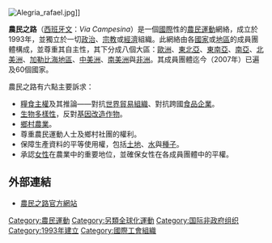 {{Notability Unreferenced |time=2013-05-08T06:42:53+00:00 }}
[[File:Alegria_rafael.jpg|thumb]]]]

'''農民之路'''（[[西班牙文|西班牙文]]：''Via Campesina''）是一個[[國際|國際]]性的[[農民運動|農民運動]]網絡，成立於1993年，並獨立於一切[[政治|政治]]、[[宗教|宗教]]或[[經濟|經濟]]組織。此網絡由各[[國家|國家]]或[[地區|地區]]的成員團體構成，並尊重其自主性，其下分成八個大區：[[歐洲|歐洲]]、[[東北亞|東北亞]]、[[東南亞|東南亞]]、[[南亞|南亞]]、[[北美洲|北美洲]]、[[加勒比海地區|加勒比海地區]]、[[中美洲|中美洲]]、[[南美洲|南美洲]]與[[非洲|非洲]]。其成員團體迄今（2007年）已遍及60個國家。

農民之路有六點主要訴求：
* [[糧食主權|糧食主權]]及其推論——對抗[[世界貿易組織|世界貿易組織]]、對抗跨國[[食品|食品]][[企業|企業]]。
* [[生物多樣性|生物多樣性]]，反對[[基因改造作物|基因改造作物]]。
* [[鄉村|鄉村]][[農業|農業]]。
* 尊重農民運動人士及鄉村社團的權利。
* 保障生產資料的平等使用權，包括[[土地|土地]]、[[水|水]]與[[種子|種子]]。
* 承認[[女性|女性]]在農業中的重要地位，並確保女性在各成員團體中的平權。

==外部連結==
* [http://www.viacampesina.org 農民之路官方網站]

[[Category:農民運動|Category:農民運動]]
[[Category:另類全球化運動|Category:另類全球化運動]]
[[Category:国际非政府组织|Category:国际非政府组织]]
[[Category:1993年建立|Category:1993年建立]]
[[Category:國際工會組織|Category:國際工會組織]]